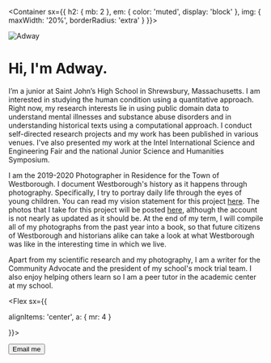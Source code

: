 


<Container
  sx={{
    h2: { mb: 2 },
    em: { color: 'muted', display: 'block' },
    img: {
        maxWidth: '20%',
        borderRadius: 'extra'
      }
  }}>

![Adway](/adway.jpg)

<div>

# Hi, I'm Adway. 

I’m a junior at Saint John’s High School in Shrewsbury, Massachusetts. I am interested in studying the human condition using a quantitative approach. Right now, my research interests lie in using public domain data to understand mental illnesses and substance abuse disorders and in understanding historical texts using a computational approach. I conduct self-directed research projects and my work has been published in various venues. I've also presented my work at the Intel International Science and Engineering Fair and the national Junior Science and Humanities Symposium.

I am the 2019-2020 Photographer in Residence for the Town of Westborough. I document Westborough's history as it happens through photography. Specifically, I try to portray daily life through the eyes of young children. You can read my vision statement for this project [here](/vision.pdf). The photos that I take for this project will be posted [here](https://instagram.com/thewestborougharchive), although the account is not nearly as updated as it should be. At the end of my term, I will compile all of my photographs from the past year into a book, so that future citizens of Westborough and historians alike can take a look at what Westborough was like in the interesting time in which we live.

Apart from my scientific research and my photography, I am a writer for the Community Advocate and the president of my school's mock trial team. I also enjoy helping others learn so I am a peer tutor in the academic center at my school.


<Flex sx={{ 
  
  alignItems: 'center', 
  a: { mr: 4 } 
  
}}>

<Button as="a" variant="muted" href="mailto:adway@adway.io">
  <Mail />
  Email me
</Button>

</Flex>

</div>

</Container>



